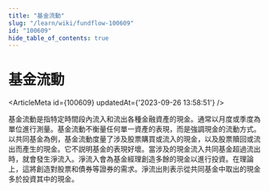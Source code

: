 ```yaml
---
title: "基金流動"
slug: "/learn/wiki/fundflow-100609"
id: "100609"
hide_table_of_contents: true
---
```



# 基金流動

<ArticleMeta id={100609} updatedAt={'2023-09-26 13:58:51'} />
<div className='border-solid border-b border-t-0 my-4 border-[var(--ifm-color-gray-300)]' />

基金流動是指特定時間段內流入和流出各種金融資產的現金。通常以月度或季度為單位進行測量。基金流動不衡量任何單一資產的表現，而是強調現金的流動方式。以共同基金為例，基金流動度量了涉及股票購買或流入的現金，以及股票贖回或流出而產生的現金。它不説明基金的表現好壞。當涉及的現金流入共同基金超過流出時，就會發生淨流入。淨流入會為基金經理創造多餘的現金以進行投資。在理論上，這將創造對股票和債券等證券的需求。淨流出則表示從共同基金中取出的現金多於投資其中的現金。

